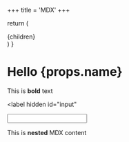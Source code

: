 +++
title = 'MDX'
+++


  return (
    <main className={content}>
      {children}
    </main>
  )
}

# Hello {props.name}

<span>This is **bold** text</span>

<label
  hidden
  id="input"
>
  <input id="input" />

  This is **nested** MDX content
</label>
